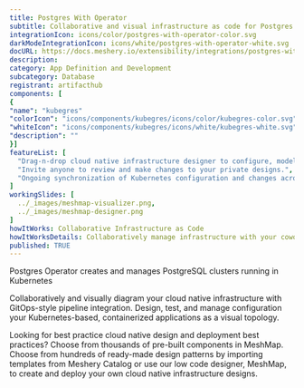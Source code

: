 ```yaml
---
title: Postgres With Operator
subtitle: Collaborative and visual infrastructure as code for Postgres With Operator
integrationIcon: icons/color/postgres-with-operator-color.svg
darkModeIntegrationIcon: icons/white/postgres-with-operator-white.svg
docURL: https://docs.meshery.io/extensibility/integrations/postgres-with-operator
description: 
category: App Definition and Development
subcategory: Database
registrant: artifacthub
components: [
{
"name": "kubegres"
"colorIcon": "icons/components/kubegres/icons/color/kubegres-color.svg"
"whiteIcon": "icons/components/kubegres/icons/white/kubegres-white.svg"
"description": ""
}]
featureList: [
  "Drag-n-drop cloud native infrastructure designer to configure, model, and deploy your workloads.",
  "Invite anyone to review and make changes to your private designs.",
  "Ongoing synchronization of Kubernetes configuration and changes across any number of clusters."
]
workingSlides: [
  ../_images/meshmap-visualizer.png,
  ../_images/meshmap-designer.png
]
howItWorks: Collaborative Infrastructure as Code
howItWorksDetails: Collaboratively manage infrastructure with your coworkers synchronously sharing the same designs.
published: TRUE
---
```

<p>
Postgres Operator creates and manages PostgreSQL clusters running in Kubernetes
</p>
<p>
    Collaboratively and visually diagram your cloud native infrastructure with GitOps-style pipeline integration. Design, test, and manage configuration your Kubernetes-based, containerized applications as a visual topology.
</p>
<p>
    Looking for best practice cloud native design and deployment best practices? Choose from thousands of pre-built components in MeshMap. Choose from hundreds of ready-made design patterns by importing templates from Meshery Catalog or use our low code designer, MeshMap, to create and deploy your own cloud native infrastructure designs.
</p>

